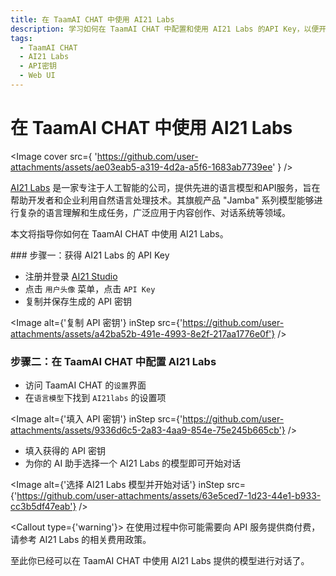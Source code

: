 ```yaml
---
title: 在 TaamAI CHAT 中使用 AI21 Labs
description: 学习如何在 TaamAI CHAT 中配置和使用 AI21 Labs 的API Key，以便开始对话和交互。
tags:
  - TaamAI CHAT
  - AI21 Labs
  - API密钥
  - Web UI
---
```


# 在 TaamAI CHAT 中使用 AI21 Labs

<Image
  cover
  src={
    'https://github.com/user-attachments/assets/ae03eab5-a319-4d2a-a5f6-1683ab7739ee'
  }
/>

[AI21 Labs](https://www.ai21.com/) 是一家专注于人工智能的公司，提供先进的语言模型和API服务，旨在帮助开发者和企业利用自然语言处理技术。其旗舰产品 "Jamba" 系列模型能够进行复杂的语言理解和生成任务，广泛应用于内容创作、对话系统等领域。

本文将指导你如何在 TaamAI CHAT 中使用 AI21 Labs。

<Steps>
### 步骤一：获得 AI21 Labs 的 API Key

- 注册并登录 [AI21 Studio](https://studio.ai21.com)
- 点击 `用户头像` 菜单，点击 `API Key`
- 复制并保存生成的 API 密钥

<Image
  alt={'复制 API 密钥'}
  inStep
  src={'https://github.com/user-attachments/assets/a42ba52b-491e-4993-8e2f-217aa1776e0f'}
/>

### 步骤二：在 TaamAI CHAT 中配置 AI21 Labs

- 访问 TaamAI CHAT 的`设置`界面
- 在`语言模型`下找到 `AI21labs` 的设置项

<Image
  alt={'填入 API 密钥'}
  inStep
  src={'https://github.com/user-attachments/assets/9336d6c5-2a83-4aa9-854e-75e245b665cb'}
/>

- 填入获得的 API 密钥
- 为你的 AI 助手选择一个 AI21 Labs 的模型即可开始对话

<Image
  alt={'选择 AI21 Labs 模型并开始对话'}
  inStep
  src={'https://github.com/user-attachments/assets/63e5ced7-1d23-44e1-b933-cc3b5df47eab'}
/>

<Callout type={'warning'}>
  在使用过程中你可能需要向 API 服务提供商付费，请参考 AI21 Labs 的相关费用政策。
</Callout>

</Steps>

至此你已经可以在 TaamAI CHAT 中使用 AI21 Labs 提供的模型进行对话了。
